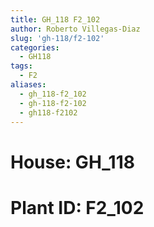 ```yaml
---
title: GH_118 F2_102
author: Roberto Villegas-Diaz
slug: 'gh-118/f2-102'
categories:
  - GH118
tags:
  - F2
aliases:
  - gh_118-f2_102
  - gh-118-f2-102
  - gh118-f2102
---
```


# **House**: GH_118
# **Plant ID**: F2_102
